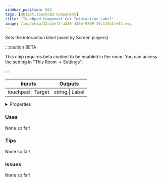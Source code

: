 ```yaml
---
sidebar_position: 863
tags: [Object,Touchpad Component]
title: 'Touchpad Component Get Interaction Label'
image: /img/chip/32aa1ef2-a230-430b-9809-19c114b1fe44.svg
---
```


Sets the interaction label (used by Screen players)

:::caution BETA

This chip requires beta content to be enabled in the room. You can access the setting in "This Room -> Settings".

:::

<IChip uuid="32aa1ef2-a230-430b-9809-19c114b1fe44"/>

<table><thead><tr><th>Inputs</th><th>Outputs</th></tr></thead><tbody><tr><td>touchpad | Target</td><td>string | Label</td></tr></tbody></table>

<details>
  <summary>Properties</summary>
  <div>
    <div>
    <table>
      <tbody>
        <tr>
          <td>Is beta required?</td>
          <td>Yes</td>
        </tr>
        <tr>
          <td>Is chip a trolling risk?</td>
          <td>No</td>
        </tr>
        <tr>
          <td>Is chip a role assignment risk?</td>
          <td>No</td>
        </tr>
        <tr>
          <td>Chip UUID</td>
          <td>32aa1ef2-a230-430b-9809-19c114b1fe44</td>
        </tr>
        <tr>
          <td>Room availability</td>
          <td>Available everywhere</td>
        </tr>
      </tbody>
    </table>
    </div>
  </div>
</details>

### Uses

None so far!

### Tips

None so far!

### Issues

None so far!
